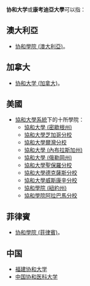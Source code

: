 '''协和大学'''或'''康考迪亞大學'''可以指：

== 澳大利亞 ==
* [[协和學院_(澳大利亞)|协和學院 (澳大利亞)]]。

== 加拿大 ==
* [[协和大学_(加拿大)|协和大学 (加拿大)]]。

== 美國 ==
*[[協和大學系統|協和大學系統]]下的十所學院：
**[[協和大學_(密歇根州)|協和大學 (密歇根州)]]
**[[協和大學芝加哥分校|協和大學芝加哥分校]]
**[[協和大學爾灣分校|協和大學爾灣分校]]
**[[協和大學_(內布拉斯加州)|協和大學 (內布拉斯加州)]]
**[[協和大學_(俄勒岡州)|協和大學 (俄勒岡州)]]
**[[協和大學聖保羅分校|協和大學聖保羅分校]]
**[[協和大學德克薩斯分校|協和大學德克薩斯分校]] 
**[[協和大學威斯康辛分校|協和大學威斯康辛分校]] 
**[[協和學院_(紐約州)|協和學院 (紐約州)]]
**[[協和學院阿拉巴馬分校|協和學院阿拉巴馬分校]]

== 菲律賓 ==
* [[协和學院_(菲律賓)|协和學院 (菲律賓)]]。

==中国==
*[[福建协和大学|福建协和大学]]
*[[中国协和医科大学|中国协和医科大学]]

{{School disambiguation|cat=四字教育机构消歧义}}